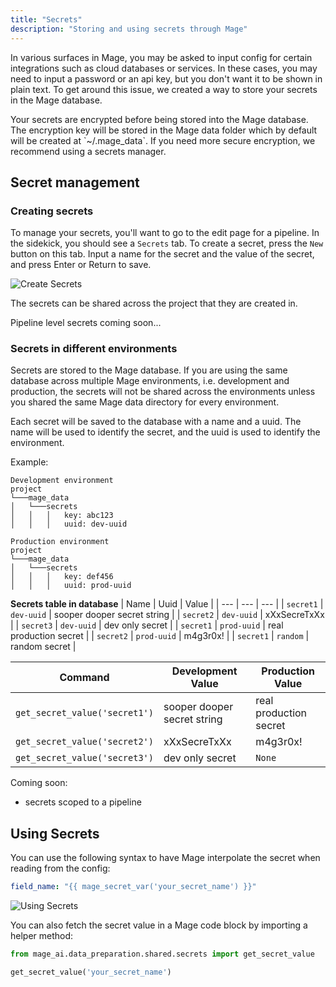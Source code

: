 ```yaml
---
title: "Secrets"
description: "Storing and using secrets through Mage"
---
```


In various surfaces in Mage, you may be asked to input config for certain integrations
such as cloud databases or services. In these cases, you may need to input a password
or an api key, but you don't want it to be shown in plain text. To get around this issue,
we created a way to store your secrets in the Mage database.

<Warning>
  Your secrets are encrypted before being stored into the Mage database. The encryption key
  will be stored in the Mage data folder which by default will be created at `~/.mage_data`. If
  you need more secure encryption, we recommend using a secrets manager.
</Warning>

## Secret management

### Creating secrets

To manage your secrets, you'll want to go to the edit page for a pipeline. In the sidekick,
you should see a `Secrets` tab. To create a secret, press the `New` button on this tab.
Input a name for the secret and the value of the secret, and press Enter or Return to save.

<Frame>
  <img 
      alt="Create Secrets" 
      src="https://github.com/mage-ai/assets/blob/main/create-secrets.png?raw=True" 
  />
</Frame>

The secrets can be shared across the project that they are created in.

Pipeline level secrets coming soon...

### Secrets in different environments

Secrets are stored to the Mage database. If you are using the same database across multiple
Mage environments, i.e. development and production, the secrets will not be shared across the environments
unless you shared the same Mage data directory for every environment.

Each secret will be saved to the database with a name and a uuid. The name will be used to identify
the secret, and the uuid is used to identify the environment.

Example:

```
Development environment
project
└───mage_data
│   └───secrets
│   │   │   key: abc123
│   │   │   uuid: dev-uuid

Production environment
project
└───mage_data
│   └───secrets
│   │   │   key: def456
│   │   │   uuid: prod-uuid
```

<b>Secrets table in database</b>
| Name | Uuid | Value |
| --- | --- | --- |
| `secret1` | `dev-uuid` | sooper dooper secret string |
| `secret2` | `dev-uuid` | xXxSecreTxXx |
| `secret3` | `dev-uuid` | dev only secret |
| `secret1` | `prod-uuid` | real production secret |
| `secret2` | `prod-uuid` | m4g3r0x! |
| `secret1` | `random` | random secret |


| Command | Development Value | Production Value |
| --- | --- | --- |
| `get_secret_value('secret1')` | sooper dooper secret string | real production secret |
| `get_secret_value('secret2')` | xXxSecreTxXx | m4g3r0x! |
| `get_secret_value('secret3')` | dev only secret | `None` |

Coming soon:
* secrets scoped to a pipeline

## Using Secrets

You can use the following syntax to have Mage interpolate the secret when reading from the config:

```yaml
field_name: "{{ mage_secret_var('your_secret_name') }}"
```

<Frame>
  <img 
      alt="Using Secrets" 
      src="https://github.com/mage-ai/assets/blob/main/using-secrets.png?raw=True" 
  />
</Frame>

You can also fetch the secret value in a Mage code block by importing a helper method:

```python
from mage_ai.data_preparation.shared.secrets import get_secret_value

get_secret_value('your_secret_name')
```

